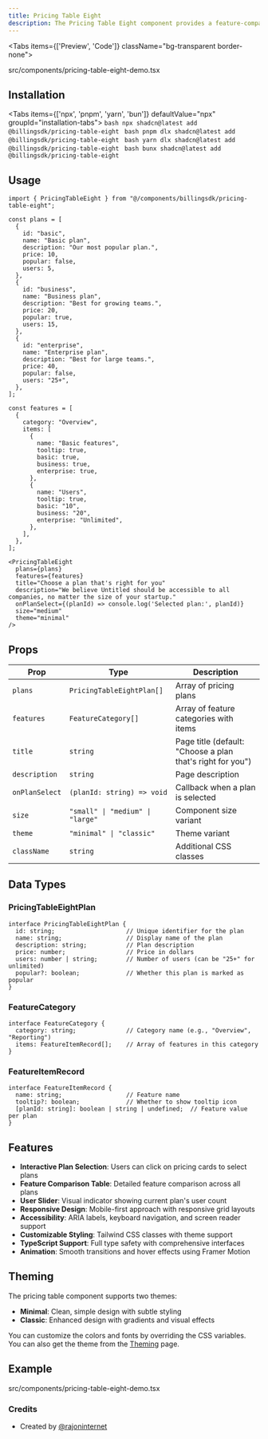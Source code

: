 ```yaml
---
title: Pricing Table Eight
description: The Pricing Table Eight component provides a feature-comparison pricing table with aligned cards and user slider for comprehensive plan comparison.
---
```


<Tabs items={['Preview', 'Code']} className="bg-transparent border-none">
  <Tab value="Preview" className="border-none bg-transparent p-0 mt-3">
    <PreviewComponents registryName="pricing-table-eight">
      <PricingTableEightDemo />
    </PreviewComponents>
  </Tab>

  <Tab value="Code" className="mt-3">
    <include cwd lang="tsx" meta='title="src/components/pricing-table-eight-demo.tsx"'>src/components/pricing-table-eight-demo.tsx</include>
  </Tab>
</Tabs>

## Installation

<Tabs items={['npx', 'pnpm', 'yarn', 'bun']} defaultValue="npx" groupId="installation-tabs">
  <Tab value="npx">
    ```bash
    npx shadcn@latest add @billingsdk/pricing-table-eight
    ```
  </Tab>
  <Tab value="pnpm">
    ```bash
    pnpm dlx shadcn@latest add @billingsdk/pricing-table-eight
    ```
  </Tab>
  <Tab value="yarn">
    ```bash
    yarn dlx shadcn@latest add @billingsdk/pricing-table-eight
    ```
  </Tab>
  <Tab value="bun">
    ```bash
    bunx shadcn@latest add @billingsdk/pricing-table-eight
    ```
  </Tab>
</Tabs>

## Usage

```tsx
import { PricingTableEight } from "@/components/billingsdk/pricing-table-eight";

const plans = [
  {
    id: "basic",
    name: "Basic plan",
    description: "Our most popular plan.",
    price: 10,
    popular: false,
    users: 5,
  },
  {
    id: "business",
    name: "Business plan",
    description: "Best for growing teams.",
    price: 20,
    popular: true,
    users: 15,
  },
  {
    id: "enterprise",
    name: "Enterprise plan",
    description: "Best for large teams.",
    price: 40,
    popular: false,
    users: "25+",
  },
];

const features = [
  {
    category: "Overview",
    items: [
      {
        name: "Basic features",
        tooltip: true,
        basic: true,
        business: true,
        enterprise: true,
      },
      {
        name: "Users",
        tooltip: true,
        basic: "10",
        business: "20",
        enterprise: "Unlimited",
      },
    ],
  },
];

<PricingTableEight
  plans={plans}
  features={features}
  title="Choose a plan that's right for you"
  description="We believe Untitled should be accessible to all companies, no matter the size of your startup."
  onPlanSelect={(planId) => console.log('Selected plan:', planId)}
  size="medium"
  theme="minimal"
/>
```

## Props

| Prop | Type | Description |
|------|------|-------------|
| `plans` | `PricingTableEightPlan[]` | Array of pricing plans |
| `features` | `FeatureCategory[]` | Array of feature categories with items |
| `title` | `string` | Page title (default: "Choose a plan that's right for you") |
| `description` | `string` | Page description |
| `onPlanSelect` | `(planId: string) => void` | Callback when a plan is selected |
| `size` | `"small" \| "medium" \| "large"` | Component size variant |
| `theme` | `"minimal" \| "classic"` | Theme variant |
| `className` | `string` | Additional CSS classes |

## Data Types

### PricingTableEightPlan

```tsx
interface PricingTableEightPlan {
  id: string;                    // Unique identifier for the plan
  name: string;                  // Display name of the plan
  description: string;           // Plan description
  price: number;                 // Price in dollars
  users: number | string;        // Number of users (can be "25+" for unlimited)
  popular?: boolean;             // Whether this plan is marked as popular
}
```

### FeatureCategory

```tsx
interface FeatureCategory {
  category: string;              // Category name (e.g., "Overview", "Reporting")
  items: FeatureItemRecord[];    // Array of features in this category
}
```

### FeatureItemRecord

```tsx
interface FeatureItemRecord {
  name: string;                  // Feature name
  tooltip?: boolean;             // Whether to show tooltip icon
  [planId: string]: boolean | string | undefined;  // Feature value per plan
}
```

## Features

- **Interactive Plan Selection**: Users can click on pricing cards to select plans
- **Feature Comparison Table**: Detailed feature comparison across all plans
- **User Slider**: Visual indicator showing current plan's user count
- **Responsive Design**: Mobile-first approach with responsive grid layouts
- **Accessibility**: ARIA labels, keyboard navigation, and screen reader support
- **Customizable Styling**: Tailwind CSS classes with theme support
- **TypeScript Support**: Full type safety with comprehensive interfaces
- **Animation**: Smooth transitions and hover effects using Framer Motion

## Theming

The pricing table component supports two themes:

- **Minimal**: Clean, simple design with subtle styling
- **Classic**: Enhanced design with gradients and visual effects

You can customize the colors and fonts by overriding the CSS variables. You can also get the theme from the [Theming](/docs/theming) page.

## Example

<include cwd lang="tsx" meta='title="src/components/pricing-table-eight-demo.tsx"'>src/components/pricing-table-eight-demo.tsx</include>

### Credits
- Created by [@rajoninternet](https://x.com/rajoninternet)
